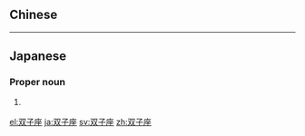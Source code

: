 {{also|雙子座}}
==Chinese==
{{zh-see|雙子座}}

----

==Japanese==
{{ja-kanjitab|ふた|こ|k2=ご|r=y|ざ}}

===Proper noun===
{{ja-pos|proper|ふたござ}}

# {{altspell|lang=ja|ふたご座||[[Gemini]]}} {{gl|constellation}}

[[el:双子座]]
[[ja:双子座]]
[[sv:双子座]]
[[zh:双子座]]